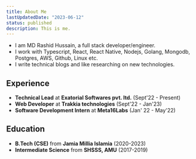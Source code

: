 ```yaml
---
title: About Me
lastUpdatedDate: "2023-06-12"
status: published
description: This is me.
---
```


- I am MD Rashid Hussain, a full stack developer/engineer. 
- I work with Typescript, React, React Native, Nodejs, Golang, Mongodb, Postgres, AWS, Github, Linux etc.
- I write technical blogs and like researching on new technologies.

## Experience
- **Technical Lead** at **Exatorial Softwares pvt. ltd.** (Sept'22 - Present)
- **Web Developer** at **Trakkia technologies** (Sept'22 - Jan'23)
- **Software Development Intern** at **Meta16Labs** (Jan' 22 - May'22)

## Education
- **B.Tech (CSE)** from **Jamia Millia Islamia** (2020-2023)
- **Intermediate Science** from **SHSSS, AMU** (2017-2019)
